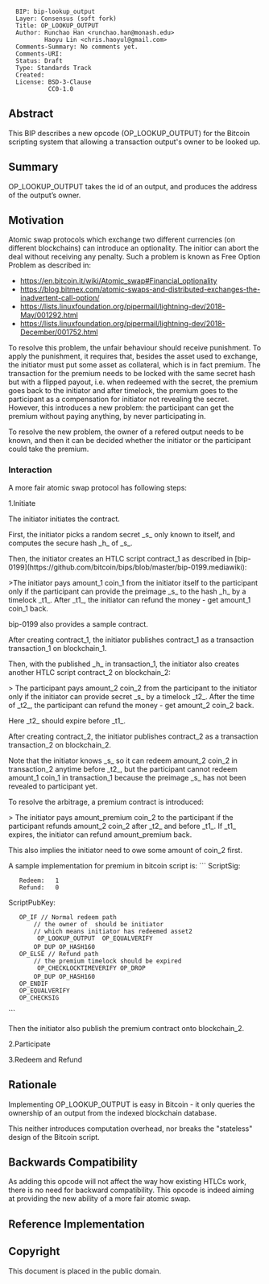 <!-- TODO: https://www.mediawiki.org/wiki/Help:Formatting -->

<pre>
  BIP: bip-lookup_output
  Layer: Consensus (soft fork)
  Title: OP_LOOKUP_OUTPUT
  Author: Runchao Han <runchao.han@monash.edu>
          Haoyu Lin <chris.haoyul@gmail.com>
  Comments-Summary: No comments yet.
  Comments-URI:
  Status: Draft
  Type: Standards Track
  Created:
  License: BSD-3-Clause
           CC0-1.0
</pre>

==Abstract==

This BIP describes a new opcode (OP_LOOKUP_OUTPUT) for the Bitcoin scripting system that allowing a transaction output's owner to be looked up.

==Summary==

OP_LOOKUP_OUTPUT takes the id of an output, and produces the address of the output’s owner.

==Motivation==

Atomic swap protocols which exchange two different currencies (on different blockchains) can introduce an optionality. The initior can abort the deal without receiving any penalty. Such a problem is known as Free Option Problem as described in:

* https://en.bitcoin.it/wiki/Atomic_swap#Financial_optionality
* https://blog.bitmex.com/atomic-swaps-and-distributed-exchanges-the-inadvertent-call-option/
* https://lists.linuxfoundation.org/pipermail/lightning-dev/2018-May/001292.html
* https://lists.linuxfoundation.org/pipermail/lightning-dev/2018-December/001752.html

To resolve this problem, the unfair behaviour should receive punishment. To apply the punishment, it requires that, besides the asset used to exchange, the initiator must put some asset as collateral, which is in fact premium. The transaction for the premium needs to be locked with the same secret hash but with a flipped payout, i.e. when redeemed with the secret, the premium goes back to the initiator and after timelock, the premium goes to the participant as a compensation for initiator not revealing the secret. However, this introduces a new problem: the participant can get the premium without paying anything, by never participating in.

To resolve the new problem, the owner of a refered output needs to be known, and then it can be decided whether the initiator or the participant could take the premium.

===Interaction===

A more fair atomic swap protocol has following steps:

1.Initiate

The initiator initiates the contract.

First, the initiator picks a random secret _s_ only known to itself, and computes the secure hash _h_ of _s_.

Then, the initiator creates an HTLC script contract_1 as described in [bip-0199](https://github.com/bitcoin/bips/blob/master/bip-0199.mediawiki):

>The initiator pays amount_1 coin_1 from the initiator itself to the participant only if the participant can provide the preimage _s_ to the hash _h_ by a timelock _t1_. After _t1_, the initiator can refund the money - get amount_1 coin_1 back.

bip-0199 also provides a sample contract.

After creating contract_1, the initiator publishes contract_1 as a transaction transaction_1 on blockchain_1.

Then, with the published _h_ in transaction_1, the initiator also creates another HTLC script contract_2 on blockchain_2:

> The participant pays amount_2 coin_2 from the participant to the initiator only if the initiator can provide secret _s_ by a timelock _t2_. After the time of _t2_, the participant can refund the money - get amount_2 coin_2 back.

Here _t2_ should expire before _t1_.

After creating contract_2, the initiator publishes contract_2 as a transaction transaction_2 on blockchain_2.

Note that the initiator knows _s_ so it can redeem amount_2 coin_2 in transaction_2 anytime before _t2_, but the participant cannot redeem amount_1 coin_1 in transaction_1 because the preimage _s_ has not been revealed to participant yet.

To resolve the arbitrage, a premium contract is introduced:

> The initiator pays amount_premium coin_2 to the participant if the participant refunds amount_2 coin_2 after _t2_ and before _t1_. If _t1_ expires, the initiator can refund amount_premium back.

This also implies the initiator need to owe some amount of coin_2 first.

A sample implementation for premium in bitcoin script is:
<!-- TODO: fix comments -->
```
ScriptSig:
    Redeem: <participant_sig> <participant_pubkey> 1
    Refund: <initiator_sig> <initiator_pubkey> 0
ScriptPubKey:
    OP_IF // Normal redeem path
        // the owner of <asset2_output> should be initiator
        // which means initiator has redeemed asset2
        <asset2_output> OP_LOOKUP_OUTPUT <initiator_pubkeyhash> OP_EQUALVERIFY 
        OP_DUP OP_HASH160 <participant_pubkeyhash>
    OP_ELSE // Refund path
        // the premium timelock should be expired
        <locktime> OP_CHECKLOCKTIMEVERIFY OP_DROP
        OP_DUP OP_HASH160 <initiator_pubkeyhash>
    OP_ENDIF
    OP_EQUALVERIFY
    OP_CHECKSIG
```

Then the initiator also publish the premium contract onto blockchain_2.

2.Participate
<!-- 
the participant participates in $\mathcal{AS}$ after \textbf{Initiate}.
% contract
With the published $h$ in transaction_1, the participant creates another HTLC script contract_2 that ``the participant pays amount_2 coin_2 from participant to initiator if the initiator can provide _s_ before or on a timelock _t2_ (which is a timestamp). After the time of _t2_, the participant can refund the money - get amount_2 coin_2 back.''
Here _t2_ should expire before _t1_.
% tx
After creating contract_2, the participant publishes contract_2 as a transaction transaction_2 on blockchain_2.
Note that the initiator knows _s_ so she can redeem amount_2 coin_2 in transaction_2 anytime before _t2_,
but the participant cannot redeem amount_1 coin_1 in transaction_1 because he does not know _s_.
% refund 
Besides contract_2, the participant also creates a refund script $\mathcal{R}_2$ that ``the participant pays amount_2 coin_2 from participant to his another address.''
This is to ensure amount_2 coin_2 can no longer be redeemed by the initiator. the participant can do this only after _t2_.
If the initiator does not redeem amount_2 coin_2 before _t2_ expires, the participant can refund amount_2 coin_2 by publishing $\mathcal{R}_2$ as a transaction $tx_{\mathcal{R}, 2}$ on blockchain_2. -->

3.Redeem and Refund


<!-- the initiator redeems amount_2 coin_2 by publishing _s_, then the participant can also redeem amount_1 coin_1 with the published _s_.
First, the initiator provides _s_ to transaction_2 in order to redeem amount_2 coin_2 in transaction_2.
As a result, the initiator redeems amount_2 coin_2, but exposes _s_ to the participant.
After that, the participant provides _s_ to transaction_1 in order to redeem amount_1 coin_1 in transaction_1.
In this way, the initiator and the participant successfully exchanges amount_1 coin_1 and amount_2 coin_2.


If the initiator does not redeem amount_2 coin_2 after _t2_ expires, the participant can refund his amount_2 coin_2 by publishing $tx_{\mathcal{R}, 2}$.
As a result, the initiator cannot redeem amount_2 coin_2, and will not publish _s_.
After _t1_, the initiator can also refund her amount_1 coin_1 by publishing transaction_2.
 -->





==Rationale==

Implementing OP_LOOKUP_OUTPUT is easy in Bitcoin - it only queries the ownership of an output from the indexed blockchain database.

This neither introduces computation overhead, nor breaks the "stateless" design of the Bitcoin script.

==Backwards Compatibility==

As adding this opcode will not affect the way how existing HTLCs work, there is no need for backward compatibility. This opcode is indeed aiming at providing the new ability of a more fair atomic swap.

==Reference Implementation==

<!-- TODO -->

==Copyright==

This document is placed in the public domain.